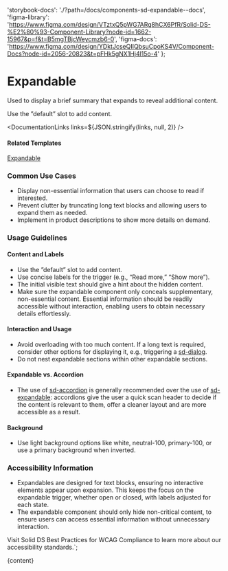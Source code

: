

  'storybook-docs': './?path=/docs/components-sd-expandable--docs',
  'figma-library':
    'https://www.figma.com/design/VTztxQ5pWG7ARg8hCX6PfR/Solid-DS-%E2%80%93-Component-Library?node-id=1662-15967&p=f&t=B5mgTBjcWeycmzb6-0',
  'figma-docs':
    'https://www.figma.com/design/YDktJcseQIIQbsuCpoKS4V/Component-Docs?node-id=2056-20823&t=pFHk5gNX1Hj4l15o-4'
};

# Expandable

Used to display a brief summary that expands to reveal additional content.

Use the ”default” slot to add content.

<DefaultStory />

<DocumentationLinks links=${JSON.stringify(links, null, 2)} />

#### Related Templates

[Expandable](./?path=/docs/templates-expandable--docs)

### Common Use Cases

- Display non-essential information that users can choose to read if interested.
- Prevent clutter by truncating long text blocks and allowing users to expand them as needed.
- Implement in product descriptions to show more details on demand.

### Usage Guidelines

#### Content and Labels

- Use the ”default” slot to add content.
- Use concise labels for the trigger (e.g., “Read more,” “Show more”).
- The initial visible text should give a hint about the hidden content.
- Make sure the expandable component only conceals supplementary, non-essential content. Essential information should be readily accessible without interaction, enabling users to obtain necessary details effortlessly.

#### Interaction and Usage

- Avoid overloading with too much content. If a long text is required, consider other options for displaying it, e.g., triggering a [sd-dialog](./?path=/docs/components-sd-dialog--docs).
- Do not nest expandable sections within other expandable sections.

#### Expandable vs. Accordion

- The use of [sd-accordion](./?path=/docs/components-sd-accordion--docs) is generally recommended over the use of [sd-expandable](./?path=/docs/components-sd-expandable--docs): accordions give the user a quick scan header to decide if the content is relevant to them, offer a cleaner layout and are more accessible as a result.

#### Background

- Use light background options like white, neutral-100, primary-100, or use a primary background when inverted.

### Accessibility Information

- Expandables are designed for text blocks, ensuring no interactive elements appear upon expansion. This keeps the focus on the expandable trigger, whether open or closed, with labels adjusted for each state.
- The expandable component should only hide non-critical content, to ensure users can access essential information without unnecessary interaction.

Visit <sd-link href="https://www.figma.com/design/YDktJcseQIIQbsuCpoKS4V/Component-Docs?node-id=10708-5011&t=Z1FxSGWkmXG5r5sw-4" target="_blank">Solid DS Best Practices for WCAG Compliance</sd-link> to learn more about our accessibility standards.`;

<Meta title="Components/sd-expandable/Overview" />

<OverviewFormatter story={SdExpandableStories.Default}>{content}</OverviewFormatter>
